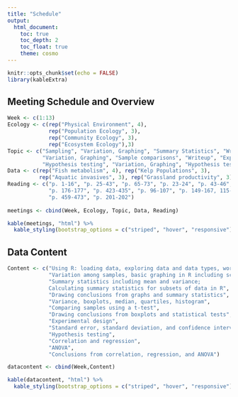 ```yaml
---
title: "Schedule"
output: 
  html_document:
    toc: true
    toc_depth: 2
    toc_float: true
    theme: cosmo
---
```

```r
knitr::opts_chunk$set(echo = FALSE)
library(kableExtra)
```

## Meeting Schedule and Overview

```r
Week <- c(1:13)
Ecology <- c(rep("Physical Environment", 4),
             rep("Population Ecology", 3),
             rep("Community Ecology", 3),
             rep("Ecosystem Ecology"),3)
Topic <- c("Sampling", "Variation, Graphing", "Summary Statistics", "Writeup",
           "Variation, Graphing", "Sample comparisons", "Writeup", "Experimental design", "Variation, Graphing",
           "Hypothesis testing", "Variation, Graphing", "Hypothesis testing", "Writeup")
Data <- c(rep("Fish metabolism", 4), rep("Kelp Populations", 3),
          rep("Aquatic invasives", 3), rep("Grassland productivity", 3))
Reading <- c("p. 1-16", "p. 25-43", "p. 65-73", "p. 23-24", "p. 43-46", "p. 73-80, 338-340",
             "p. 176-177", "p. 423-435", "p. 96-107", "p. 149-167, 115-116", "p. 503-512, 539-547",
             "p. 459-473", "p. 201-202")
 
meetings <- cbind(Week, Ecology, Topic, Data, Reading)

kable(meetings, "html") %>%  
  kable_styling(bootstrap_options = c("striped", "hover", "responsive"))

```

## Data Content

```r
Content <- c("Using R: loading data, exploring data and data types, working with variables",
             "Variation among samples, basic graphing in R including scatter plots",
             "Summary statistics including mean and variance; 
             Calculating summary statistics for subsets of data in R",
             "Drawing conclusions from graphs and summary statistics",
             "Variance, boxplots, median, quartiles, histogram",
             "Comparing samples using a t-test",
             "Drawing conclusions from boxplots and statistical tests",
             "Experimental design",
             "Standard error, standard deviation, and confidence intervals",
             "Hypothesis testing",
             "Correlation and regression",
             "ANOVA",
             "Conclusions from correlation, regression, and ANOVA")

datacontent <- cbind(Week,Content)

kable(datacontent, "html") %>%  
  kable_styling(bootstrap_options = c("striped", "hover", "responsive"))
```

